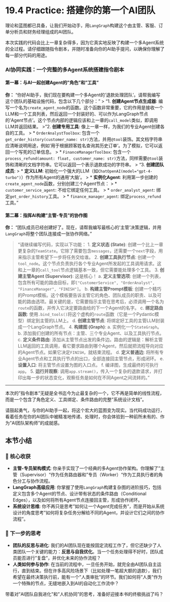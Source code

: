 # 19.4 Practice: 搭建你的第一个AI团队

理论和蓝图都已具备，让我们开始动手，用`LangGraph`构建这个由主管、客服、订单分析员和财务经理组成的AI团队。

::: {.callout-caution title="实践复杂度提示"}
本次实践的代码会比上一章复杂得多，因为它真实地反映了构建一个多Agent系统的全过程。请仔细跟随指令剧本，并随时准备向你的AI助手提问，以确保你理解了每一部分代码的用途。
:::

### AI协同实践：一个完整的多Agent系统搭建指令剧本

#### 第一幕：与AI一起创建Agent的"角色"和"工具"

::: {.callout-note title="第一步：请求AI编写团队的基础设施" icon="fas fa-users-cog"}

**你：** "你好AI助手，我们现在要构建一个多Agent的'退款处理团队'。请帮我编写这个团队的基础设施代码，包含以下几个部分："
> "1.  **创建Agent节点生成器**: 编写一个名为`create_agent_node`的函数。这个函数非常重要，它的作用是接收一个LLM和一个工具列表，然后返回一个封装好的、可以作为LangGraph节点的'Agent节点'。这个节点内部的逻辑应该和上一章的`call_model`类似，即调用LLM并返回结果。
> "2.  **创建专用工具**: 像上一章一样，为我们的专业Agent创建各自的工具。
>     *   `OrderAnalystToolbox`: 包含一个`get_order_history(customer_name: str)`方法，并用`@tool`装饰。其文档字符串应清晰说明用途，例如'用于根据顾客姓名查询其历史订单'。为了模拟，它可以返回一个写死的订单信息。
>     *   `FinanceManagerToolbox`: 包含一个`process_refund(amount: float, customer_name: str)`方法，同样需要`@tool`装饰和清晰的文档字符串。它可以返回一个表示退款成功的字符串。
> "3.  **创建团队成员**:
>     *   **定义LLM**: 初始化一个强大的LLM（如`ChatOpenAI(model="gpt-4-turbo")`）作为所有Agent的通用'大脑'。
>     *   **实例化Agent**: 利用第一步创建的`create_agent_node`函数，分别创建三个Agent节点：
>         *   `customer_service_agent`: 不给它绑定任何工具。
>         *   `order_analyst_agent`: 绑定`get_order_history`工具。
>         *   `finance_manager_agent`: 绑定`process_refund`工具。"
:::

#### 第二幕：指挥AI构建"主管-专员"的协作图

::: {.callout-note title="第二步：请求AI编写主管决策与图结构代码" icon="fas fa-network-wired"}
**你：** "团队成员已经创建好了。现在，请帮我编写最核心的'主管'决策逻辑，并用`LangGraph`将整个团队连接成一张协作网络。"

> "请继续编写代码，实现以下功能：
> 1.  **定义状态 (State)**: 创建一个比上一章更复杂的`TeamState`。它除了需要包含`messages`，还需要一个`next`字段，用来指示主管希望下一步将任务交给谁。
> 2.  **创建工具执行节点**: 创建一个`tool_node`。这个节点负责执行各个专业Agent所发起的工具调用请求。这和上一章的`call_tool`节点逻辑基本一致，但它需要能处理多个工具。
> 3.  **创建主管Agent (Supervisor)**: 这是核心！
>     a.  **定义主管选项**: 创建一个列表，包含所有可能的路由目标，即`["CustomerService", "OrderAnalyst", "FinanceManager", "FINISH"]`。
>     b.  **构建主管Prompt模板**: 创建一个精巧的Prompt模板。这个模板要告诉主管它的角色、团队成员的职责、以及可能的路由选项。最关键的是，它需要指示主管在思考后，必须调用一个名为`route`的函数，并传入它决定要路由给的下一个Agent的名字。
>     c.  **绑定路由函数**: 使用`.bind_tools()`将这个虚构的`route`函数（它是一个Pydantic模型）绑定到主管的LLM上。
>     d.  **创建主管节点**: 将绑定好工具的主管LLM封装成一个LangGraph节点。
> 4.  **构建图 (Graph)**:
>     a.  实例化一个`StateGraph`。
>     b.  添加我们创建的所有节点：主管、三个专业Agent、以及工具执行节点。
>     c.  **定义条件路由**: 添加从主管节点出发的条件边。路由的逻辑是：解析主管LLM返回的工具调用，看它要求路由到哪个Agent，然后就把流程导向对应的Agent节点。如果它决定`FINISH`，就结束流程。
>     d.  **定义普通边**: 将所有专业Agent节点和工具执行节点的出口，全部连接回主管节点，形成闭环。
>     e.  **设置入口**: 将主管节点设置为图的入口点。
>     f.  编译图，生成最终的可执行`app`。
> 5.  **运行并观察**: 调用`app.stream()`，传入一个复杂的退款请求，并打印出每一步的状态变化，观察任务是如何在不同Agent之间流转的。"

:::

---

本次的"指令剧本"无疑是全书迄今为止最复杂的一个，它不再是简单的线性流程，而是一个包含了角色定义、工具绑定、条件路由的完整"系统设计文档"。

请鼓起勇气，与你的AI助手一起，将这个宏大的蓝图变为现实。当代码成功运行，看着任务在你的AI团队中被精准地传递、处理时，你会体验到一种前所未有的、作为"AI团队架构师"的成就感。

## 本节小结

### 🎯 核心收获
- **主管-专员架构模式**: 你亲手实现了一个经典的多Agent协作架构。你理解了"主管（Supervisor）"作为任务路由器和"专员（Worker）"作为工具执行者的角色分工与协作流程。
- **LangGraph高级应用**: 你掌握了使用`LangGraph`构建复杂图的进阶技巧，包括定义包含多个Agent的节点、设计带有状态的条件路由（Conditional Edges），以及如何将所有Agent节点连接回主管，形成协作闭环。
- **系统设计思维**: 你不再只是思考"如何让一个Agent完成任务"，而是开始从系统设计的角度思考"如何将复杂任务分解给不同的Agent，并设计它们之间的协作流程"。

### 🤔 下一步的思考
- **团队的反思与进化**: 我们的AI团队现在能按固定流程工作了，但它还缺少了人类团队一个关键的能力：**反思与自我优化**。当一个任务处理得不好时，团队成员能否进行"复盘"，并优化未来的协作流程？
- **人类如何参与协作**: 在当前的流程中，一旦任务开始，就完全由AI团队自主运行，直到结束。但在许多高风险场景下（比如处理一笔超大额的退款），我们希望在最终决策执行前，能有一个"人类审批"的环节。我们如何将"人类"作为一个特殊的节点，无缝地嵌入到AI的自动化工作流中？

带着对"AI团队自我进化"和"人机协同"的思考，准备好迎接本书的终极挑战了吗？

</rewritten_file>